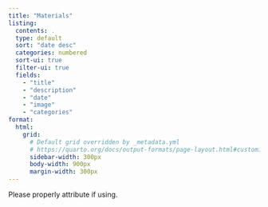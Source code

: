 ```yaml
---
title: "Materials"
listing: 
  contents: .
  type: default
  sort: "date desc"
  categories: numbered
  sort-ui: true
  filter-ui: true
  fields: 
    - "title"
    - "description"
    - "date"
    - "image"
    - "categories"
format: 
  html: 
    grid: 
      # Default grid overridden by _metadata.yml
      # https://quarto.org/docs/output-formats/page-layout.html#customizing-component-widths
      sidebar-width: 300px
      body-width: 900px
      margin-width: 300px
---
```


Please properly attribute if using.